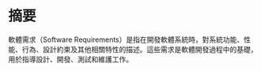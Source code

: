 # 摘要 {.unnumbered}

軟體需求（Software
Requirements）是指在開發軟體系統時，對系統功能、性能、行為、設計約束及其他相關特性的描述。這些需求是軟體開發過程中的基礎，用於指導設計、開發、測試和維護工作。




```{=openxml}
<w:p><w:r><w:br w:type="page"/></w:r></w:p>
```
